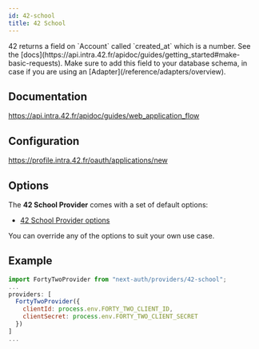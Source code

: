 ```yaml
---
id: 42-school
title: 42 School
---
```



<Callout>
42 returns a field on `Account` called `created_at` which is a number. See the [docs](https://api.intra.42.fr/apidoc/guides/getting_started#make-basic-requests). Make sure to add this field to your database schema, in case if you are using an [Adapter](/reference/adapters/overview).
</Callout>

## Documentation

https://api.intra.42.fr/apidoc/guides/web_application_flow

## Configuration

https://profile.intra.42.fr/oauth/applications/new

## Options

The **42 School Provider** comes with a set of default options:

- [42 School Provider options](https://github.com/nextauthjs/next-auth/blob/main/packages/next-auth/src/providers/42-school.ts)

You can override any of the options to suit your own use case.

## Example

```js
import FortyTwoProvider from "next-auth/providers/42-school";
...
providers: [
  FortyTwoProvider({
    clientId: process.env.FORTY_TWO_CLIENT_ID,
    clientSecret: process.env.FORTY_TWO_CLIENT_SECRET
  })
]
...
```
